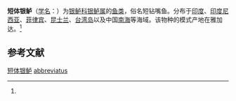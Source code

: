{{Speciesbox
| name = 短体银鲈
| status = 
| status_system = 
| image = 
| genus = Gerres
| species = abbreviatus
| authority = (Bleeker, 1850)<ref name='id7404'>{{cite web| url =http://www.bioinfo.cn/db05/BjdwSpecies.php?action=view&id=7404| title =短体银鲈| work =《中国动物物种编目数据库》| publisher =中国科学院微生物研究所| author =中国科学院动物研究所| accessdate =2009-04-16| deadurl =yes| archiveurl =https://web.archive.org/web/20160305085855/http://www.bioinfo.cn/db05/BjdwSpecies.php?action=view&id=7404| archivedate =2016-03-05}}</ref>
}}

'''短体银鲈'''（[[学名|学名]]：{{lang|la|''Gerres abbreviatus''}}）为[[银鲈科|银鲈科]][[银鲈属|银鲈属]]的[[鱼类|鱼类]]，俗名短钻嘴鱼。分布于[[印度|印度]]、[[印度尼西亚|印度尼西亚]]、[[菲律宾|菲律宾]]、[[昆士兰|昆士兰]]、[[台湾岛|台湾岛]]以及中国[[南海|南海]]等海域。该物种的模式产地在雅加达。<ref name='id7404'/>

== 参考文献 ==
{{reflist}}

{{Wikispecies|Gerres abbreviatus}}
{{Taxonbar|from=Q15233362}}

[[Category:银鲈属|短体银鲈]]
[[Category:银鲈属|abbreviatus]]


{{鱸形目小作品}}